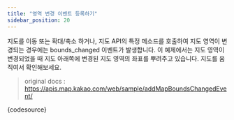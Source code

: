 ```yaml
---
title: "영역 변경 이벤트 등록하기"
sidebar_position: 20
---
```


지도를 이동 또는 확대/축소 하거나, 지도 API의 특정 메소드를 호출하여 지도 영역이 변경되는 경우에는 bounds_changed 이벤트가 발생합니다.
이 예제에서는 지도 영역이 변경되었을 때 지도 아래쪽에 변경된 지도 영역의 좌표를 뿌려주고 있습니다.
지도를 움직여서 확인해보세요.

> original docs : https://apis.map.kakao.com/web/sample/addMapBoundsChangedEvent/


<LiveEditor>{codesource}</LiveEditor>
